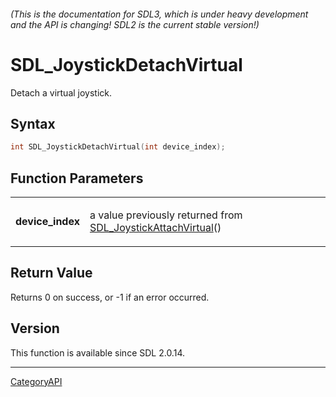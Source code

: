 ====== (This is the documentation for SDL3, which is under heavy development and the API is changing! SDL2 is the current stable version!) ======
= SDL_JoystickDetachVirtual =

Detach a virtual joystick.

== Syntax ==

<syntaxhighlight lang='c'>
int SDL_JoystickDetachVirtual(int device_index);
</syntaxhighlight>

== Function Parameters ==

{|
|'''device_index'''
|a value previously returned from [[SDL_JoystickAttachVirtual]]()
|}

== Return Value ==

Returns 0 on success, or -1 if an error occurred.

== Version ==

This function is available since SDL 2.0.14.

----
[[CategoryAPI]]


